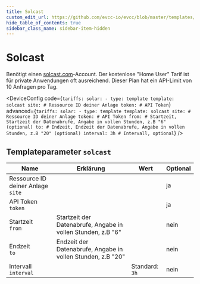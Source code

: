 ```yaml
---
title: Solcast
custom_edit_url: https://github.com/evcc-io/evcc/blob/master/templates/definition/tariff/solcast.yaml
hide_table_of_contents: true
sidebar_class_name: sidebar-item-hidden
---
```



# Solcast

<div className="device-detail-container">
  <div className="device-detail-content">
    <DeviceFeatures features="Global" />

Benötigt einen [solcast.com](https://solcast.com/free-rooftop-solar-forecasting)-Account. Der kostenlose "Home User" Tarif ist für private Anwendungen oft ausreichend. Dieser Plan hat ein API-Limit von 10 Anfragen pro Tag.


<DeviceConfig code={`tariffs:
    solar:
      - type: template
        template: solcast
        site: # Ressource ID deiner Anlage
        token: # API Token`} advanced={`tariffs:
    solar:
      - type: template
        template: solcast
        site: # Ressource ID deiner Anlage
        token: # API Token
        from: # Startzeit, Startzeit der Datenabrufe, Angabe in vollen Stunden, z.B "6" (optional)
        to: # Endzeit, Endzeit der Datenabrufe, Angabe in vollen Stunden, z.B "20" (optional)
        interval: 3h # Intervall, optional`} />
  </div>
  <div className="device-detail-icon">
    <evcc-icon
      type="tariff"
      name="solcast"
      size="400px"
      alt="Solcast"
      className="device-detail-icon-img"
    ></evcc-icon>
  </div>
</div>

## Templateparameter `solcast`

| Name | Erklärung | Wert | Optional |
|-----------|-----------|------|----------|
| Ressource ID deiner Anlage<br/>`site` |  |  | ja |
| API Token<br/>`token` |  |  | ja |
| Startzeit<br/>`from` | Startzeit der Datenabrufe, Angabe in vollen Stunden, z.B "6" |  | nein |
| Endzeit<br/>`to` | Endzeit der Datenabrufe, Angabe in vollen Stunden, z.B "20" |  | nein |
| Intervall<br/>`interval` |  | Standard: `3h` | nein |

